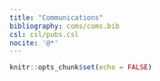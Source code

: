 ```yaml
---
title: "Communications"
bibliography: coms/coms.bib
csl: csl/pubs.csl
nocite: '@*'
---
```


```r
knitr::opts_chunk$set(echo = FALSE)
```
